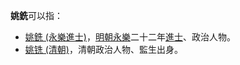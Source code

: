 '''姚銑'''可以指：
* [[姚銑_(永樂進士)|姚銑 (永樂進士)]]，[[明朝|明朝]][[永樂|永樂]]二十二年[[進士|進士]]、政治人物。
* [[姚铣_(清朝)|姚铣 (清朝)]]，清朝政治人物、監生出身。
{{disambig|Cat=二字姚姓人名消歧义}}